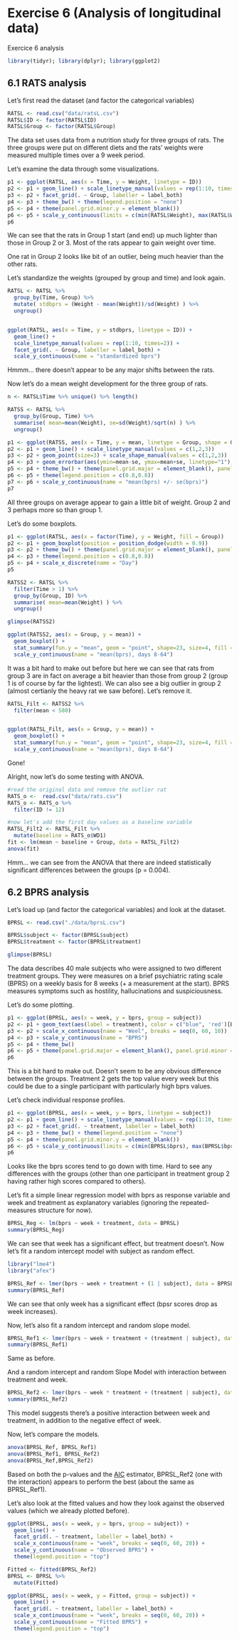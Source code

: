 # Exercise 6 (Analysis of longitudinal data)

Exercice 6 analysis


```r
library(tidyr); library(dplyr); library(ggplot2)
```

## 6.1 RATS analysis

Let's first read the dataset (and factor the categorical variables)
```r
RATSL <- read.csv("data/ratsL.csv")
RATSL$ID <- factor(RATSL$ID)
RATSL$Group <- factor(RATSL$Group)
```
The data set uses data from a nutrition study for three groups of rats. The three groups were put on different diets and the rats' weights were measured multiple times over a 9 week period. 

Let's examine the data through some visualizations.

```r
p1 <- ggplot(RATSL, aes(x = Time, y = Weight, linetype = ID))
p2 <- p1 + geom_line() + scale_linetype_manual(values = rep(1:10, times=2))
p3 <- p2 + facet_grid(. ~ Group, labeller = label_both)
p4 <- p3 + theme_bw() + theme(legend.position = "none")
p5 <- p4 + theme(panel.grid.minor.y = element_blank())
p6 <- p5 + scale_y_continuous(limits = c(min(RATSL$Weight), max(RATSL$Weight)))
p6
```

We can see that the rats in Group 1 start (and end) up much lighter than those in Group 2 or 3. Most of the rats appear to gain weight over time.

One rat in Group 2 looks like bit of an outlier, being much heavier than the other rats. 

Let's standardize the weights (grouped by group and time) and look again.

```r
RATSL <- RATSL %>%
  group_by(Time, Group) %>%
  mutate( stdbprs = (Weight - mean(Weight))/sd(Weight) ) %>%
  ungroup()


ggplot(RATSL, aes(x = Time, y = stdbprs, linetype = ID)) +
  geom_line() +
  scale_linetype_manual(values = rep(1:10, times=2)) +
  facet_grid(. ~ Group, labeller = label_both) +
  scale_y_continuous(name = "standardized bprs")


```

Hmmm... there doesn't appear to be any major shifts between the rats. 

Now let's do a mean weight development for the three group of rats.

```r
n <- RATSL$Time %>% unique() %>% length()

RATSS <- RATSL %>%
  group_by(Group, Time) %>%
  summarise( mean=mean(Weight), se=sd(Weight)/sqrt(n) ) %>%
  ungroup()

p1 <- ggplot(RATSS, aes(x = Time, y = mean, linetype = Group, shape = Group))
p2 <- p1 + geom_line() + scale_linetype_manual(values = c(1,2,3))
p3 <- p2 + geom_point(size=3) + scale_shape_manual(values = c(1,2,3))
p4 <- p3 + geom_errorbar(aes(ymin=mean-se, ymax=mean+se, linetype="1"), width=0.3)
p5 <- p4 + theme_bw() + theme(panel.grid.major = element_blank(), panel.grid.minor = element_blank())
p6 <- p5 + theme(legend.position = c(0.8,0.8))
p7 <- p6 + scale_y_continuous(name = "mean(bprs) +/- se(bprs)")
p7
```

All three groups on average appear to gain a little bit of weight. Group 2 and 3 perhaps more so than group 1. 

Let's do some boxplots.

```r
p1 <- ggplot(RATSL, aes(x = factor(Time), y = Weight, fill = Group))
p2 <- p1 + geom_boxplot(position = position_dodge(width = 0.9))
p3 <- p2 + theme_bw() + theme(panel.grid.major = element_blank(), panel.grid.minor = element_blank())
p4 <- p3 + theme(legend.position = c(0.8,0.8))
p5 <- p4 + scale_x_discrete(name = "Day")
p5

RATSS2 <- RATSL %>%
  filter(Time > 1) %>%
  group_by(Group, ID) %>%
  summarise( mean=mean(Weight) ) %>%
  ungroup()

glimpse(RATSS2)

ggplot(RATSS2, aes(x = Group, y = mean)) +
  geom_boxplot() +
  stat_summary(fun.y = "mean", geom = "point", shape=23, size=4, fill = "white") +
  scale_y_continuous(name = "mean(bprs), days 8-64")
```

It was a bit hard to make out before but here we can see that rats from group 3 are in fact on average a bit heavier than those from group 2 (group 1 is of course by far the lightest). We can also see a big outlier in group 2 (almost certianly the heavy rat we saw before). Let's remove it.

```r
RATSL_Filt <- RATSS2 %>%
  filter(mean < 580) 


ggplot(RATSL_Filt, aes(x = Group, y = mean)) +
  geom_boxplot() +
  stat_summary(fun.y = "mean", geom = "point", shape=23, size=4, fill = "white") +
  scale_y_continuous(name = "mean(bprs), days 8-64")
```
Gone!

Alright, now let's do some testing with ANOVA.

```r
#read the original data and remove the outlier rat
RATS_o <-  read.csv("data/rats.csv")
RATS_o <- RATS_o %>%
  filter(ID != 12) 

#now let's add the first day values as a baseline variable
RATSL_Filt2 <- RATSL_Filt %>%
  mutate(baseline = RATS_o$WD1) 
fit <- lm(mean ~ baseline + Group, data = RATSL_Filt2)
anova(fit)
```

Hmm... we can see from the ANOVA that there are indeed statistically significant differences between the groups (p = 0.004).

## 6.2 BPRS analysis

Let's load up (and factor the categorical variables) and look at the dataset.

```r
BPRSL <- read.csv("./data/bprsL.csv")

BPRSL$subject <- factor(BPRSL$subject)
BPRSL$treatment <- factor(BPRSL$treatment)

glimpse(BPRSL)
```
The data describes 40 male subjects who were assigned to two different treatment groups. They were measures on a brief psychiatric rating scale (BPRS) on a weekly basis for 8 weeks (+ a measurement at the start). BPRS measures symptoms such as hostility, hallucinations and suspiciousness.

Let's do some plotting. 
```r
p1 <- ggplot(BPRSL, aes(x = week, y = bprs, group = subject))
p2 <- p1 + geom_text(aes(label = treatment), color = c("blue", 'red')[BPRSL$treatment])
p3 <- p2 + scale_x_continuous(name = "Weel", breaks = seq(0, 60, 10))
p4 <- p3 + scale_y_continuous(name = "BPRS")
p5 <- p4 + theme_bw()
p6 <- p5 + theme(panel.grid.major = element_blank(), panel.grid.minor = element_blank())
p6
```

This is a bit hard to make out. Doesn't seem to be any obvious difference between the groups. Treatment 2 gets the top value every week but this could be due to a single  participant with particularly high bprs values.

Let's check individual response profiles.

```r
p1 <- ggplot(BPRSL, aes(x = week, y = bprs, linetype = subject))
p2 <- p1 + geom_line() + scale_linetype_manual(values = rep(1:10, times=2))
p3 <- p2 + facet_grid(. ~ treatment, labeller = label_both)
p4 <- p3 + theme_bw() + theme(legend.position = "none")
p5 <- p4 + theme(panel.grid.minor.y = element_blank())
p6 <- p5 + scale_y_continuous(limits = c(min(BPRSL$bprs), max(BPRSL$bprs)))
p6
```

Looks like the bprs scores tend to go down with time. Hard to see any differences with the groups (other than one participant in treatment group 2 having rather high scores compared to others).

Let's fit a simple linear regression model with bprs as response variable and week and treatment as explanatory variables (ignoring the repeated-measures structure for now). 

```r
BPRSL_Reg <- lm(bprs ~ week + treatment, data = BPRSL)
summary(BPRSL_Reg)
```

We can see that week has a significant effect, but treatment doesn't. Now let's fit a random intercept model with subject as random effect.

```r
library("lme4")
library("afex")

BPRSL_Ref <- lmer(bprs ~ week + treatment + (1 | subject), data = BPRSL, REML = FALSE)
summary(BPRSL_Ref)
```
We can see that only week has a significant effect (bpsr scores drop as week increases).

Now, let's also fit a random intercept and random slope model.
```r
BPRSL_Ref1 <- lmer(bprs ~ week + treatment + (treatment | subject), data = BPRSL, REML = FALSE)
summary(BPRSL_Ref1)
```
Same as before.

And a random intercept and random Slope Model with interaction between treatment and week.
```r
BPRSL_Ref2 <- lmer(bprs ~ week * treatment + (treatment | subject), data = BPRSL, REML = FALSE)
summary(BPRSL_Ref2)
```
This model suggests there's a positive interaction between week and treatment, in addition to the negative effect of week.

Now, let's compare the models.
```r
anova(BPRSL_Ref, BPRSL_Ref1)
anova(BPRSL_Ref1, BPRSL_Ref2)
anova(BPRSL_Ref,BPRSL_Ref2)
```
Based on both the p-values and the [AIC](https://en.wikipedia.org/wiki/Akaike_information_criterion) estimator, BPRSL_Ref2 (one with the interaction) appears to perform the best (about the same as BPRSL_Ref1).

Let's also look at the fitted values and how they look against the observed values (which we already plotted before).

```r
ggplot(BPRSL, aes(x = week, y = bprs, group = subject)) +
  geom_line() +
  facet_grid(. ~ treatment, labeller = label_both) +
  scale_x_continuous(name = "week", breaks = seq(0, 60, 20)) +
  scale_y_continuous(name = "Observed BPRS") +
  theme(legend.position = "top")

Fitted <- fitted(BPRSL_Ref2)
BPRSL <- BPRSL %>%
  mutate(Fitted)

ggplot(BPRSL, aes(x = week, y = Fitted, group = subject)) +
  geom_line() +
  facet_grid(. ~ treatment, labeller = label_both) +
  scale_x_continuous(name = "week", breaks = seq(0, 60, 20)) +
  scale_y_continuous(name = "Fitted BPRS") +
  theme(legend.position = "top")

```